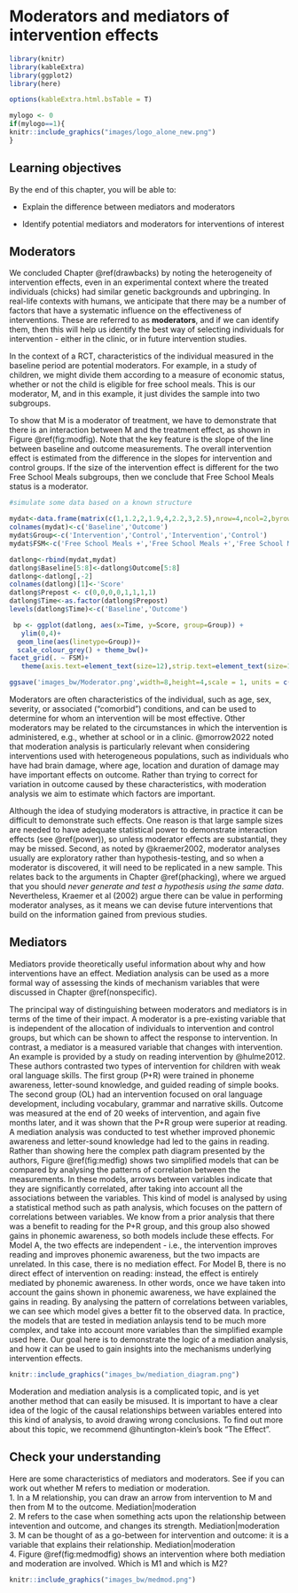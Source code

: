 # Moderators and mediators of intervention effects {#mediators}

```r
library(knitr)
library(kableExtra)
library(ggplot2)
library(here)

options(kableExtra.html.bsTable = T)
```

```r
mylogo <- 0
if(mylogo==1){
knitr::include_graphics("images/logo_alone_new.png")
}
```

## Learning objectives  
By the end of this chapter, you will be able to:

-   Explain the difference between mediators and moderators

-   Identify potential mediators and moderators for interventions of interest

## Moderators

We concluded Chapter \@ref(drawbacks) by noting the heterogeneity of intervention effects,\index{heterogeneity} even in an experimental context where the treated individuals (chicks) had similar genetic backgrounds and upbringing. In real-life contexts with humans, we anticipate that there may be a number of factors that have a systematic influence on the effectiveness of interventions. These are referred to as **moderators**, and if we can identify them, then this will help us identify the best way of selecting individuals for intervention - either in the clinic, or in future intervention studies.\index{moderators}

In the context of a RCT, characteristics of the individual measured in the baseline period are potential moderators. For example, in a study of children, we might divide them according to a measure of economic status, whether or not the child is eligible for free school meals. This is our moderator, M, and in this example, it just divides the sample into two subgroups.

To show that M is a moderator of treatment, we have to demonstrate that there is an interaction between M and the treatment effect, as shown in Figure \@ref(fig:modfig). Note that the key feature is the slope of the line between baseline and outcome measurements. The overall intervention effect is estimated from the difference in the slopes for intervention and control groups. If the size of the intervention effect is different for the two Free School Meals subgroups, then we conclude that Free School Meals status is a moderator.

```r
#simulate some data based on a known structure

mydat<-data.frame(matrix(c(1,1.2,2,1.9,4,2.2,3,2.5),nrow=4,ncol=2,byrow=F))
colnames(mydat)<-c('Baseline','Outcome')
mydat$Group<-c('Intervention','Control','Intervention','Control')
mydat$FSM<-c('Free School Meals +','Free School Meals +','Free School Meals -','Free School Meals -')

datlong<-rbind(mydat,mydat)
datlong$Baseline[5:8]<-datlong$Outcome[5:8]
datlong<-datlong[,-2]
colnames(datlong)[1]<-'Score'
datlong$Prepost <- c(0,0,0,0,1,1,1,1)
datlong$Time<-as.factor(datlong$Prepost)
levels(datlong$Time)<-c('Baseline','Outcome')

 bp <- ggplot(datlong, aes(x=Time, y=Score, group=Group)) + 
   ylim(0,4)+
  geom_line(aes(linetype=Group))+
  scale_colour_grey() + theme_bw()+
facet_grid(. ~ FSM)+
   theme(axis.text=element_text(size=12),strip.text=element_text(size=14))

ggsave('images_bw/Moderator.png',width=8,height=4,scale = 1, units = c("in"), dpi = 300)

```

\begin{center}
```r
knitr::include_graphics("images_bw/Moderator.png")

```
\end{center}

Moderators are often characteristics of the individual, such as age, sex, severity, or associated ("comorbid") conditions, and can be used to determine for whom an intervention will be most effective. Other moderators may be related to the circumstances in which the intervention is administered, e.g., whether at school or in a clinic. @morrow2022 noted that moderation analysis is particularly relevant when considering interventions used with heterogeneous populations, such as individuals who have had brain damage, where age, location and duration of damage may have important effects on outcome. Rather than trying to correct for variation in outcome caused by these characteristics, with moderation analysis we aim to estimate which factors are important.

Although the idea of studying moderators is attractive, in practice it can be difficult to demonstrate such effects. One reason is that large sample sizes are needed to have adequate statistical power to demonstrate interaction effects (see \@ref(power)), so unless moderator effects are substantial, they may be missed. Second, as noted by @kraemer2002, moderator analyses usually are exploratory rather than hypothesis-testing, and so when a moderator is discovered, it will need to be replicated in a new sample. This relates back to the arguments in Chapter \@ref(phacking), where we argued that you should *never generate and test a hypothesis using the same data*. Nevertheless, Kraemer et al (2002) argue there can be value in performing moderator analyses, as it means we can devise future interventions that build on the information gained from previous studies.

## Mediators

Mediators \index{mediators}provide theoretically useful information about why and how interventions have an effect. Mediation analysis can be used as a more formal way of assessing the kinds of mechanism variables that were discussed in Chapter \@ref(nonspecific). 

The principal way of distinguishing between moderators and mediators is in terms of the time of their impact. A moderator is a pre-existing variable that is independent of the allocation of individuals to intervention and control groups, but which can be shown to affect the response to intervention. In contrast, a mediator is a measured variable that changes with intervention. An example is provided by a study on reading intervention by @hulme2012. These authors contrasted two types of intervention for children with weak oral language skills. The first group (P+R) were trained in phoneme awareness, letter-sound knowledge, and guided reading of simple books. The second group (OL) had an intervention focused on oral language development, including vocabulary, grammar and narrative skills. Outcome was measured at the end of 20 weeks of intervention, and again five months later, and it was shown that the P+R group were superior at reading. A mediation analysis\index{mediation analysis} \index{analysis!mediation} was conducted to test whether improved phonemic awareness and letter-sound knowledge had led to the gains in reading. Rather than showing here the complex path diagram presented by the authors, Figure \@ref(fig:medfig) shows two simplified models that can be compared by analysing the patterns of correlation between the measurements. In these models, arrows between variables indicate that they are significantly correlated, after taking into account all the associations between the variables. This kind of model is analysed by using a statistical method such as path analysis,\index{path analysis} which focuses on the pattern of correlations between variables. We know from a prior analysis that there was a benefit to reading for the P+R group, and this group also showed gains in phonemic awareness, so both models include these effects. For Model A, the two effects are independent - i.e., the intervention improves reading and improves phonemic awareness, but the two impacts are unrelated. In this case, there is no mediation effect. For Model B, there is no direct effect of intervention on reading: instead, the effect is entirely mediated by phonemic awareness. In other words, once we have taken into account the gains shown in phonemic awareness, we have explained the gains in reading. By analysing the pattern of correlations between variables, we can see which model gives a better fit to the observed data. In practice, the models that are tested in mediation anlaysis tend to be much more complex, and take into account more variables than the simplified example used here. Our goal here is to demonstrate the logic of a mediation analysis, and how it can be used to gain insights into the mechanisms underlying intervention effects.


```r
knitr::include_graphics("images_bw/mediation_diagram.png")

```


Moderation and mediation analysis is a complicated topic, and is yet another method that can easily be misused. It is important to have a clear idea of the logic of the causal relationships between variables entered into this kind of analysis, to avoid drawing wrong conclusions. To find out more about this topic, we recommend @huntington-klein's book "The Effect". 

## Check your understanding

Here are some characteristics of mediators and moderators. See if you can work out whether M refers to mediation or moderation.\
1. In a M relationship, you can draw an arrow from intervention to M and then from M to the outcome. Mediation\|moderation\
2. M refers to the case when something acts upon the relationship between intevention and outcome, and changes its strength. Mediation\|moderation\
3. M can be thought of as a go-between for intervention and outcome: it is a variable that explains their relationship. Mediation\|moderation\
4. Figure \@ref(fig:medmodfig) shows an intervention where both mediation and moderation are involved. Which is M1 and which is M2?

```r
knitr::include_graphics("images_bw/medmod.png")

```
